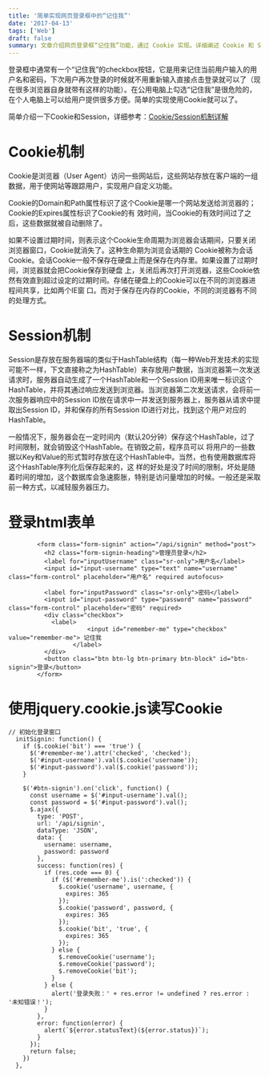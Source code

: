 ```yaml
---
title: '简单实现网页登录框中的“记住我”'
date: '2017-04-13'
tags: ['Web']
draft: false
summary: 文章介绍网页登录框“记住我”功能，通过 Cookie 实现。详细阐述 Cookie 和 Session 机制，及登录 html 表单和使用 jquery.cookie.js 读写 Cookie 的代码，在公用电脑勾选有风险，个人电脑可提供方便。 
---
```


登录框中通常有一个“记住我”的checkbox按钮，它是用来记住当前用户输入的用户名和密码，下次用户再次登录的时候就不用重新输入直接点击登录就可以了（现在很多浏览器自身就带有这样的功能）。在公用电脑上勾选“记住我”是很危险的，在个人电脑上可以给用户提供很多方便。简单的实现使用Cookie就可以了。

简单介绍一下Cookie和Session，详细参考：[Cookie/Session机制详解](http://blog.csdn.net/fangaoxin/article/details/6952954)
# Cookie机制
Cookie是浏览器（User Agent）访问一些网站后，这些网站存放在客户端的一组数据，用于使网站等跟踪用户，实现用户自定义功能。

Cookie的Domain和Path属性标识了这个Cookie是哪一个网站发送给浏览器的；Cookie的Expires属性标识了Cookie的有 效时间，当Cookie的有效时间过了之后，这些数据就被自动删除了。

如果不设置过期时间，则表示这个Cookie生命周期为浏览器会话期间，只要关闭浏览器窗口，Cookie就消失了。这种生命期为浏览会话期的 Cookie被称为会话Cookie。会话Cookie一般不保存在硬盘上而是保存在内存里。如果设置了过期时间，浏览器就会把Cookie保存到硬盘 上，关闭后再次打开浏览器，这些Cookie依然有效直到超过设定的过期时间。存储在硬盘上的Cookie可以在不同的浏览器进程间共享，比如两个IE窗 口。而对于保存在内存的Cookie，不同的浏览器有不同的处理方式。

# Session机制
Session是存放在服务器端的类似于HashTable结构（每一种Web开发技术的实现可能不一样，下文直接称之为HashTable）来存放用户数据，当浏览器第一次发送请求时，服务器自动生成了一个HashTable和一个Session ID用来唯一标识这个HashTable，并将其通过响应发送到浏览器。当浏览器第二次发送请求，会将前一次服务器响应中的Session ID放在请求中一并发送到服务器上，服务器从请求中提取出Session ID，并和保存的所有Session ID进行对比，找到这个用户对应的HashTable。

一般情况下，服务器会在一定时间内（默认20分钟）保存这个HashTable，过了时间限制，就会销毁这个HashTable。在销毁之前，程序员可以 将用户的一些数据以Key和Value的形式暂时存放在这个HashTable中。当然，也有使用数据库将这个HashTable序列化后保存起来的，这 样的好处是没了时间的限制，坏处是随着时间的增加，这个数据库会急速膨胀，特别是访问量增加的时候。一般还是采取前一种方式，以减轻服务器压力。

# 登录html表单
```
        <form class="form-signin" action="/api/signin" method="post">
          <h2 class="form-signin-heading">管理员登录</h2>
          <label for="inputUsername" class="sr-only">用户名</label>
          <input id="input-username" type="text" name="username" class="form-control" placeholder="用户名" required autofocus>

          <label for="inputPassword" class="sr-only">密码</label>
          <input id="input-password" type="password" name="password" class="form-control" placeholder="密码" required>
          <div class="checkbox">
            <label>
                      <input id="remember-me" type="checkbox" value="remember-me"> 记住我
                  </label>
          </div>
          <button class="btn btn-lg btn-primary btn-block" id="btn-signin">登录</button>
        </form>
```

# 使用jquery.cookie.js读写Cookie
```
// 初始化登录窗口
  initSignin: function() {
    if ($.cookie('bit') === 'true') {
      $('#remember-me').attr('checked', 'checked');
      $('#input-username').val($.cookie('username'));
      $('#input-password').val($.cookie('password'));
    }

    $('#btn-signin').on('click', function() {
      const username = $('#input-username').val();
      const password = $('#input-password').val();
      $.ajax({
        type: 'POST',
        url: '/api/signin',
        dataType: 'JSON',
        data: {
          username: username,
          password: password
        },
        success: function(res) {
          if (res.code === 0) {
            if ($('#remember-me').is(':checked')) {
              $.cookie('username', username, {
                expires: 365
              });
              $.cookie('password', password, {
                expires: 365
              });
              $.cookie('bit', 'true', {
                expires: 365
              });
            } else {
              $.removeCookie('username');
              $.removeCookie('password');
              $.removeCookie('bit');
            }
          } else {
            alert('登录失败：' + res.error != undefined ? res.error : '未知错误！');
          }
        },
        error: function(error) {
          alert(`${error.statusText}(${error.status})`);
        }
      });
      return false;
    })
  },
```